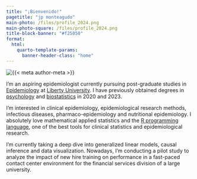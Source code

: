 ```yaml
---
title: "¡Bienvenido!"
pagetitle: "jp monteagudo"
main-photo: /files/profile_2024.png
main-photo-square: /files/profile_2024.png
title-block-banner: "#f25050"
format:
  html:
    quarto-template-params:
      banner-header-class: "home"
---
```


::: grid

::: {.g-col-12 .g-col-sm-4}


```{=html}
<div class="grid" style="--bs-columns: 5; row-gap: 0;">
  <div class="g-col-1 g-col-sm-0"></div>
  <div class="g-col-3 g-col-sm-5 text-center"> <!-- Added text-center class -->
    <picture>
      <source media="(max-width: 576px)" srcset="{{< meta main-photo-square >}}">
      <source media="(min-width: 576px)" srcset="{{< meta main-photo >}}">
      <img class="img-fluid mx-auto" src="{{< meta main-photo >}}" alt="{{< meta author-meta >}}">
    </picture>
  </div>
  <div class="g-col-1 g-col-sm-0"></div>
</div>
```

:::


::: {.g-col-12 .g-col-sm-8}


I'm an aspiring epidemiologist currently pursuing post-graduate studies in [Epidemiology](https://www.liberty.edu/residential/health-sciences/masters/public-health/epidemiology/) at [Liberty University](https://www.liberty.edu/residential/). I have previously obtained degrees in [psychology](https://www.liberty.edu/residential/behavioral-sciences/bachelors/psychology/) and [biostatistics](https://www.statistics.com/certificate/biostatistics-certificate-program/) in 2020 and 2023.

I'm interested in clinical epidemiology, epidemiological research methods, infectious diseases, pharmaco-epidemiology and nutritional epidemiology. I absolutely love mathematical applied statistics and the [R programming language](https://www.r-project.org/), one of the best tools for clinical statistics and epidemiological research.

I'm currently taking a deep dive into generalized linear models, causal inference and data visualization. Nowadays, I'm conducting a pilot study to analyze the impact of new hire training on performance in a fast-paced contact center environment for the financial services division of a large university.


:::

:::
